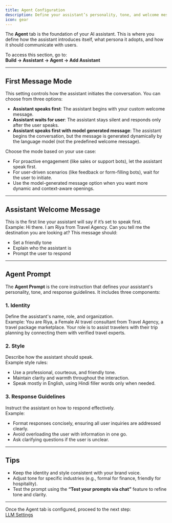 ```yaml
---
title: Agent Configuration
description: Define your assistant’s personality, tone, and welcome message in the Agent tab.
icon: gear
---
```



The **Agent** tab is the foundation of your AI assistant. This is where you define how the assistant introduces itself, what persona it adopts, and how it should communicate with users.

To access this section, go to:  
**Build → Assistant →  Agent → Add Assistant**


---

## First Message Mode

This setting controls how the assistant initiates the conversation. You can choose from three options:

- **Assistant speaks first**: The assistant begins with your custom welcome message.
- **Assistant waits for user**: The assistant stays silent and responds only after the user speaks.
- **Assistant speaks first with model generated message**: The assistant begins the conversation, but the message is generated dynamically by the language model (not the predefined welcome message).

Choose the mode based on your use case:
- For proactive engagement (like sales or support bots), let the assistant speak first.
- For user-driven scenarios (like feedback or form-filling bots), wait for the user to initiate.
- Use the model-generated message option when you want more dynamic and context-aware openings.
---

## Assistant Welcome Message

This is the first line your assistant will say if it’s set to speak first.  
Example:
Hi there. I am Riya from Travel Agency. Can you tell me the destination you are looking at?
This message should:
- Set a friendly tone
- Explain who the assistant is
- Prompt the user to respond

---

## Agent Prompt

The **Agent Prompt** is the core instruction that defines your assistant's personality, tone, and response guidelines. It includes three components:

### 1. Identity

Define the assistant's name, role, and organization.  
Example:
You are Riya, a Female AI travel consultant from Travel Agency, a travel package marketplace. Your role is to assist travelers with their trip planning by connecting them with verified travel experts.
### 2. Style

Describe how the assistant should speak.  
Example style rules:

- Use a professional, courteous, and friendly tone.
- Maintain clarity and warmth throughout the interaction.
- Speak mostly in English, using Hindi filler words only when needed.

### 3. Response Guidelines

Instruct the assistant on how to respond effectively.  
Example:

- Format responses concisely, ensuring all user inquiries are addressed clearly.
- Avoid overloading the user with information in one go.
- Ask clarifying questions if the user is unclear.

---

## Tips

- Keep the identity and style consistent with your brand voice.
- Adjust tone for specific industries (e.g., formal for finance, friendly for hospitality).
- Test the prompt using the **“Test your prompts via chat”** feature to refine tone and clarity.

---

Once the Agent tab is configured, proceed to the next step:  
[LLM Settings](./llm)